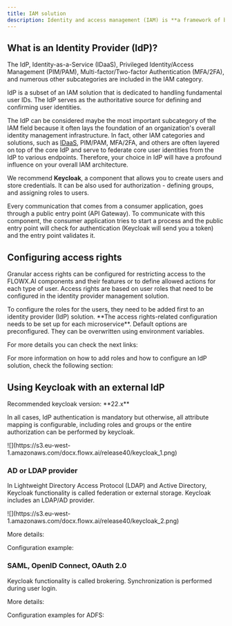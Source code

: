 ```yaml
---
title: IAM solution
description: Identity and access management (IAM) is **a framework of business processes, policies and technologies that facilitates the management of electronic or digital identities**. With an IAM framework in place, you can control user access to critical information/components within an organization.
---
```



## What is an Identity Provider (IdP)?

The IdP, Identity-as-a-Service (IDaaS), Privileged Identity/Access Management (PIM/PAM), Multi-factor/Two-factor Authentication (MFA/2FA), and numerous other subcategories are included in the IAM category.

IdP is a subset of an IAM solution that is dedicated to handling fundamental user IDs. The IdP serves as the authoritative source for defining and confirming user identities.

The IdP can be considered maybe the most important subcategory of the IAM field because it often lays the foundation of an organization's overall identity management infrastructure. In fact, other IAM categories and solutions, such as [IDaaS](https://jumpcloud.com/blog/identity-as-a-service-idaas), PIM/PAM, MFA/2FA, and others are often layered on top of the core IdP and serve to federate core user identities from the IdP to various endpoints. Therefore, your choice in IdP will have a profound influence on your overall IAM architecture.

<Info>

We recommend **Keycloak**, a component that allows you to create users and store credentials. It can be also used for authorization - defining groups, and assigning roles to users.

Every communication that comes from a consumer application, goes through a public entry point (API Gateway). To communicate with this component, the consumer application tries to start a process and the public entry point will check for authentication (Keycloak will send you a token) and the entry point validates it.
</Info>

## Configuring access rights

Granular access rights can be configured for restricting access to the FLOWX.AI components and their features or to define allowed actions for each type of user. Access rights are based on user roles that need to be configured in the identity provider management solution.

<Info>
To configure the roles for the users, they need to be added first to an identity provider (IdP) solution. **The access rights-related configuration needs to be set up for each microservice**. Default options are preconfigured. They can be overwritten using environment variables.
</Info>

For more details you can check the next links:

<CardGroup>
<Card title ="Configuring access rights for Admin" href= "../access-management/configuring-access-rights-for-admin" icon ="lock">
</Card>

<Card title="Configuring access rights for Engine" href="../access-management/configuring-access-rights-for-engine" icon ="lock">
</Card>

<Card title="Configuring access rights for License" href="../access-management/configuring-access-rights-for-license" icon ="lock">
</Card>


<Card title= "Configuring access rights for Task Management plugin" href="../plugins-access-rights/configuring-access-rights-for-task-management" icon ="lock">
</Card>

<Card title="Configuring access rights for Notifications plugin" href="../plugins-access-rights/configuring-access-rights-for-notifications" icon ="lock">
</Card>

<Card title="Configuring access rights for Documents plugin" href="../plugins-access-rights/configuring-access-rights-for-documents" icon="lock">
</Card>

<Card title="Configuring access rights for CMS" href="../access-management/configuring-access-rights-for-cms" icon="lock">
</Card>

</CardGroup>

<Check>
For more information on how to add roles and how to configure an IdP solution, check the following section:

<Card title ="Configuring an IAM solution" href="configuring-an-iam-solution" icon ="file">
</Card>
</Check>



## Using Keycloak with an external IdP

<Info>
Recommended keycloak version: **22.x**
</Info>


In all cases, IdP authentication is mandatory but otherwise, all attribute mapping is configurable, including roles and groups or the entire authorization can be performed by keycloak.

<Frame>
![](https://s3.eu-west-1.amazonaws.com/docx.flowx.ai/release40/keycloak_1.png)
</Frame>

### AD or LDAP provider

In Lightweight Directory Access Protocol (LDAP) and Active Directory, Keycloak functionality is called federation or external storage. Keycloak includes an LDAP/AD provider.

<Frame>
![](https://s3.eu-west-1.amazonaws.com/docx.flowx.ai/release40/keycloak_2.png)
</Frame>

More details:

<Card title="Server admin LDAP" href="https://www.keycloak.org/docs/22.0.5/server_admin/index.html#_ldap" icon="link">
</Card>

Configuration example:

<Card title="LDAP Keycloak" href="https://blog.please-open.it/ldap-keycloak/" icon ="link">
</Card>

### SAML, OpenID Connect, OAuth 2.0

Keycloak functionality is called brokering. Synchronization is performed during user login.

More details:

<Card title="Identity broker" href="https://www.keycloak.org/docs/22.0.5/server_admin/index.html#_identity_broker_first_login" icon ="link">
</Card>

Configuration examples for ADFS:
<CardGroup>
<Card title="SAML for React SPA" href="https://blog.samlsecurity.com/post/saml-for-react-spa/" icon="link">
</Card>

<Card title="Keycloak ADFS-OIDC" href="https://www.michaelboeynaems.com/keycloak-ADFS-OIDC.html" icon="link">
</Card>
</CardGroup>